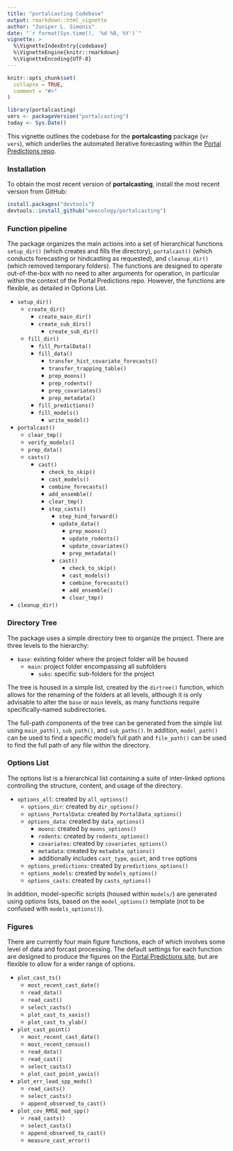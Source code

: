 ```yaml
---
title: "portalcasting Codebase"
output: rmarkdown::html_vignette
author: "Juniper L. Simonis"
date: "`r format(Sys.time(), '%d %B, %Y')`"
vignette: >
  %\VignetteIndexEntry{codebase}
  %\VignetteEngine{knitr::rmarkdown}
  %\VignetteEncoding{UTF-8}
---
```


```r
knitr::opts_chunk$set(
  collapse = TRUE,
  comment = "#>"
)
```

```r
library(portalcasting)
vers <- packageVersion("portalcasting")
today <- Sys.Date()
```

This vignette outlines the codebase for the **portalcasting** package
(v`r vers`), which underlies the automated iterative forecasting within the
[Portal Predictions repo](https://github.com/weecology/portalPredictions).

### Installation

To obtain the most recent version of **portalcasting**, install the most recent 
version from GitHub:

```r
install.packages("devtools")
devtools::install_github("weecology/portalcasting")
```


### Function pipeline

The package organizes the main actions into a set of hierarchical functions 
`setup_dir()` (which creates and fills the directory), `portalcast()` (which
conducts forecasting or hindcasting as requested), and `cleanup_dir()`
(which removed temporary folders). The functions are designed to operate 
out-of-the-box with no need to alter arguments for operation, in particular 
within the context of the Portal Predictions repo. However, the functions
are flexible, as detailed in Options List.

* `setup_dir()`
  * `create_dir()`
    * `create_main_dir()`
    * `create_sub_dirs()`
      * `create_sub_dir()`
  * `fill_dir()`
    * `fill_PortalData()`
    * `fill_data()`
      * `transfer_hist_covariate_forecasts()`
      * `transfer_trapping_table()`
	  * `prep_moons()`
	  * `prep_rodents()`
	  * `prep_covariates()`
	  * `prep_metadata()`
	* `fill_predictions()`
	* `fill_models()`
	  * `write_model()`

* `portalcast()`
  * `clear_tmp()`
  * `verify_models()`
  * `prep_data()`
  * `casts()`
    * `cast()`
      * `check_to_skip()`
      * `cast_models()`
      * `combine_forecasts()`	  
      * `add_ensemble()`
      * `clear_tmp()`
	  * `step_casts()`
        * `step_hind_forward()`
        * `update_data()`
          * `prep_moons()`
          * `update_rodents()`
          * `update_covariates()`
          * `prep_metadata()`
        * `cast()`	
          * `check_to_skip()`
          * `cast_models()`
          * `combine_forecasts()`	  
          * `add_ensemble()`
          * `clear_tmp()`

* `cleanup_dir()`

### Directory Tree

The package uses a simple directory tree to organize the project. There are 
three levels to the hierarchy:

* `base`: existing folder where the project folder will be housed
  * `main`: project folder encompassing all subfolders
    * `subs`: specific sub-folders for the project
 
The tree is housed in a simple list, created by the `dirtree()` function, which 
allows for the renaming of the folders at all levels, although it is only 
advisable to alter the `base` or `main` levels, as many functions require 
specifically-named subdirectories. 

The full-path components of the tree can be generated from the simple 
list using `main_path()`, `sub_path()`, and `sub_paths()`. In addition,
`model_path()` can be used to find a specific model's full path
and `file_path()` can be used to find the full path of any file within
the directory.

### Options List

The options list is a hierarchical list containing a suite of inter-linked
options controlling the structure, content, and usage of the directory.

* `options_all`: created by `all_options()` 
  * `options_dir`: created by `dir_options()`
  * `options_PortalData`: created by `PortalData_options()`
  * `options_data`: created by `data_options()`
    * `moons`: created by `moons_options()`
    * `rodents`: created by `rodents_options()`
    * `covariates`: created by `covariates_options()`
    * `metadata`: created by `metadata_options()`
    * additionally includes `cast_type`, `quiet`, and `tree` options
  * `options_predictions`: created by `predictions_options()`
  * `options_models`: created by `models_options()`
  * `options_casts`: created by `casts_options()` 

In addition, model-specific scripts (housed within `models/`) are generated 
using options lists, based on the `model_options()` template (not to be 
confused with `models_options()`). 

### Figures

There are currently four main figure functions, each of which involves
some level of data and forcast processing. The default settings for each
function are designed to produce the figures on the [Portal Predictions
site](http://portal.naturecast.org/), but are flexible to allow for a
wider range of options. 

* `plot_cast_ts()`
  * `most_recent_cast_date()`
  * `read_data()`
  * `read_cast()`
  * `select_casts()`
  * `plot_cast_ts_xaxis()`
  * `plot_cast_ts_ylab()`
* `plot_cast_point()`
  * `most_recent_cast_date()`
  * `most_recent_census()`
  * `read_data()`
  * `read_cast()`
  * `select_casts()`
  * `plot_cast_point_yaxis()`
* `plot_err_lead_spp_mods()`
  * `read_casts()`
  * `select_casts()`
  * `append_observed_to_cast()`
* `plot_cov_RMSE_mod_spp()`
  * `read_casts()`
  * `select_casts()`
  * `append_observed_to_cast()`
  * `measure_cast_error()`
